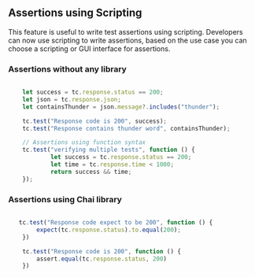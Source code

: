## Assertions using Scripting
This feature is useful to write test assertions using scripting. Developers can now use scripting to write assertions, based on the use case you can choose a scripting or GUI interface for assertions.



### Assertions without any library

```js

    let success = tc.response.status == 200;
    let json = tc.response.json;
    let containsThunder = json.message?.includes("thunder");

    tc.test("Response code is 200", success);
    tc.test("Response contains thunder word", containsThunder);

    // Assertions using function syntax
    tc.test("verifying multiple tests", function () {
            let success = tc.response.status == 200;
            let time = tc.response.time < 1000;
            return success && time;
    });

```


### Assertions using Chai library

```js

   tc.test("Response code expect to be 200", function () {
        expect(tc.response.status).to.equal(200);
    })

    tc.test("Response code is 200", function () {
        assert.equal(tc.response.status, 200)
    })

```
